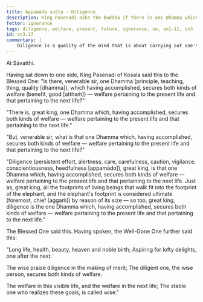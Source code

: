 ```yaml
---
title: Appamāda sutta - Diligence
description: King Pasenadi asks the Buddha if there is one Dhamma which, having accomplished, secures both kinds of welfare — welfare pertaining to the present life and that pertaining to the next life. The Buddha explains that diligence is that one Dhamma.
fetter: ignorance
tags: diligence, welfare, present, future, ignorance, sn, sn1-11, sn3
id: sn3.17
commentary: |
    Diligence is a quality of the mind that is about carrying out one's duty or obligations well, with continuous effort, while maintaining both an alertness and care (gentleness).
---
```


At Sāvatthi.

Having sat down to one side, King Pasenadi of Kosala said this to the Blessed One: "Is there, venerable sir, one Dhamma (principle, teaching, thing, quality [dhamma]), which having accomplished, secures both kinds of welfare (benefit, good [atthaṁ]) — welfare pertaining to the present life and that pertaining to the next life?"

"There is, great king, one Dhamma which, having accomplished, secures both kinds of welfare — welfare pertaining to the present life and that pertaining to the next life."

"But, venerable sir, what is that one Dhamma which, having accomplished, secures both kinds of welfare — welfare pertaining to the present life and that pertaining to the next life?"

"Diligence (persistent effort, alertness, care, carefulness, caution, vigilance, conscientiousness, heedfulness [appamādo]), great king, is that one Dhamma which, having accomplished, secures both kinds of welfare — welfare pertaining to the present life and that pertaining to the next life. Just as, great king, all the footprints of living beings that walk fit into the footprint of the elephant, and the elephant's footprint is considered ultimate (foremost, chief [aggaṁ]) by reason of its size — so too, great king, diligence is the one Dhamma which, having accomplished, secures both kinds of welfare — welfare pertaining to the present life and that pertaining to the next life."

The Blessed One said this. Having spoken, the Well-Gone One further said this:

"Long life, health, beauty,
heaven and noble birth;
Aspiring for lofty delights,
one after the next.

The wise praise diligence
in the making of merit;
The diligent one, the wise person,
secures both kinds of welfare.

The welfare in this visible life,
and the welfare in the next life;
The stable one who realizes these goals,
is called wise."